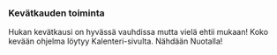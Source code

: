 
### Kevätkauden toiminta

Hukan kevätkausi on hyvässä vauhdissa mutta vielä ehtii mukaan! Koko kevään ohjelma
löytyy Kalenteri-sivulta. Nähdään Nuotalla!

